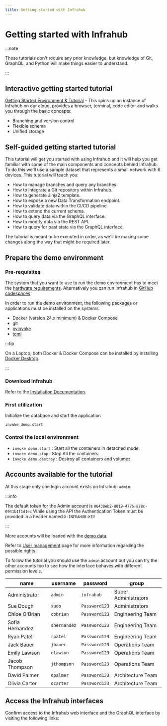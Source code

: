 ```yaml
---
title: Getting started with Infrahub
---
```


# Getting started with Infrahub

:::note

These tutorials don't require any prior knowledge, but knowledge of Git, GraphQL, and Python will make things easier to understand.

:::

## Interactive getting started tutorial

[Getting Started Environment & Tutorial](https://opsmill.instruqt.com/pages/labs) - This spins up an instance of Infrahub on our cloud, provides a browser, terminal, code editor and walks you through the basic concepts:

- Branching and version control
- Flexible schema
- Unified storage

## Self-guided getting started tutorial

This tutorial will get you started with using Infrahub and it will help you get familiar with some of the main components and concepts behind Infrahub. To do this we'll use a sample dataset that represents a small network with 6 devices. This tutorial will teach you:

- How to manage branches and query any branches.
- How to integrate a Git repository within Infrahub.
- How to generate Jinja2 template.
- How to expose a new Data Transformation endpoint.
- How to validate data within the CI/CD pipeline.
- How to extend the current schema.
- How to query data via the GraphQL interface.
- How to modify data via the REST API.
- How to query for past state via the GraphQL interface.

The tutorial is meant to be executed in order, as we'll be making some changes along the way that might be required later.

## Prepare the demo environment

### Pre-requisites

The system that you want to use to run the demo environment has to meet the [hardware requirements](../../topics/hardware-requirements). Alternatively you can run Infrahub in [GitHub codespaces](../../guides/installation#github-codespaces).

In order to run the demo environment, the following packages or applications must be installed on the systems:

- Docker (version 24.x minimum) & Docker Compose
- git
- [pyinvoke](https://www.pyinvoke.org/)
- [toml](https://pypi.org/project/toml/)

:::tip

On a Laptop, both Docker & Docker Compose can be installed by installing [Docker Desktop](https://www.docker.com/products/docker-desktop/).

:::

### Download Infrahub

Refer to the [Installation Documentation](../../guides/installation).

### First utilization

Initialize the database and start the application

```shell
invoke demo.start
```

### Control the local environment

- `invoke demo.start` : Start all the containers in detached mode.
- `invoke demo.stop` : Stop All the containers
- `invoke demo.destroy` : Destroy all containers and volumes.

## Accounts available for the tutorial

At this stage only one login account exists on Infrahub: `admin`.

:::info

The default token for the Admin account is `06438eb2-8019-4776-878c-0941b1f1d1ec`
While using the API the Authentication Token must be provided in a header named `X-INFRAHUB-KEY`

:::

More accounts will be loaded with the [demo data](../../topics/local-demo-environment#load-some-data).

Refer to [User management](../../topics/authentication) page for more information regarding the possible rights.

To follow the tutorial you should use the `admin` account but you can try the other accounts too to see how the interface behaves with different permission levels.

| name            | username        | password      | group                |
| --------------- | --------------- | ------------- | -------------------- |
| Administrator   | `admin`         | `infrahub`    | Super Administrators |
| Sue Dough       | `sudo`          | `Password123` | Administrators       |
| Chloe O'Brian   | `cobrian`       | `Password123` | Engineering Team     |
| Sofia Hernandez | `shernandez`    | `Password123` | Engineering Team     |
| Ryan Patel      | `rpatel`        | `Password123` | Engineering Team     |
| Jack Bauer      | `jbauer`        | `Password123` | Operations Team      |
| Emily Lawson    | `elawson`       | `Password123` | Operations Team      |
| Jacob Thompson  | `jthompson`     | `Password123` | Operations Team      |
| David Palmer    | `dpalmer`       | `Password123` | Architecture Team    |
| Olivia Carter   | `ocarter`       | `Password123` | Architecture Team    |

## Access the Infrahub interfaces

Confirm access to the Infrahub web interface and the GraphQL interface by visiting the following links:

<ReferenceLink title="Access the Web interface" url="http://localhost:8000" openInNewTab />

<ReferenceLink title="Access the GraphQL interface" url="http://localhost:8000/graphql" openInNewTab />
